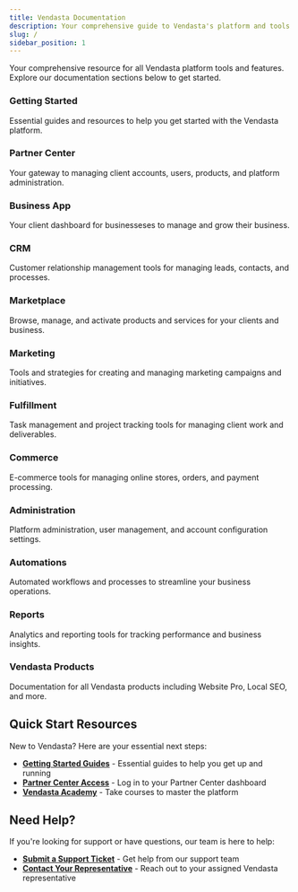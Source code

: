 ```yaml
---
title: Vendasta Documentation
description: Your comprehensive guide to Vendasta's platform and tools.
slug: /
sidebar_position: 1
---
```



Your comprehensive resource for all Vendasta platform tools and features. Explore our documentation sections below to get started.

<div className="container">
  <div className="row">
    <div className="col col--4">
      <Link className="card-link" to="category/getting-started">
        <div className="card">
          <div className="card__header">
            <h3>Getting Started</h3>
          </div>
          <div className="card__body">
            <p>Essential guides and resources to help you get started with the Vendasta platform.</p>
          </div>
        </div>
      </Link>
    </div>
    <div className="col col--4">
      <Link className="card-link" to="category/partner-center">
        <div className="card">
          <div className="card__header">
            <h3>Partner Center</h3>
          </div>
          <div className="card__body">
            <p>Your gateway to managing client accounts, users, products, and platform administration.</p>
          </div>
        </div>
      </Link>
    </div>
    <div className="col col--4">
      <Link className="card-link" to="category/business-app">
        <div className="card">
          <div className="card__header">
            <h3>Business App</h3>
          </div>
          <div className="card__body">
            <p>Your client dashboard for businesseses to manage and grow their business.</p>
          </div>
        </div>
      </Link>
    </div>
  </div>
  <div className="row">
    <div className="col col--4">
      <Link className="card-link" to="category/crm">
        <div className="card">
          <div className="card__header">
            <h3>CRM</h3>
          </div>
          <div className="card__body">
            <p>Customer relationship management tools for managing leads, contacts, and processes.</p>
          </div>
        </div>
      </Link>
    </div>
    <div className="col col--4">
      <Link className="card-link" to="category/marketplace">
        <div className="card">
          <div className="card__header">
            <h3>Marketplace</h3>
          </div>
          <div className="card__body">
            <p>Browse, manage, and activate products and services for your clients and business.</p>
          </div>
        </div>
      </Link>
    </div>
    <div className="col col--4">
      <Link className="card-link" to="category/marketing">
        <div className="card">
          <div className="card__header">
            <h3>Marketing</h3>
          </div>
          <div className="card__body">
            <p>Tools and strategies for creating and managing marketing campaigns and initiatives.</p>
          </div>
        </div>
      </Link>
    </div>
  </div>
  <div className="row">
    <div className="col col--4">
      <Link className="card-link" to="category/fulfillment">
        <div className="card">
          <div className="card__header">
            <h3>Fulfillment</h3>
          </div>
          <div className="card__body">
            <p>Task management and project tracking tools for managing client work and deliverables.</p>
          </div>
        </div>
      </Link>
    </div>
    <div className="col col--4">
      <Link className="card-link" to="category/commerce">
        <div className="card">
          <div className="card__header">
            <h3>Commerce</h3>
          </div>
          <div className="card__body">
            <p>E-commerce tools for managing online stores, orders, and payment processing.</p>
          </div>
        </div>
      </Link>
    </div>
    <div className="col col--4">
      <Link className="card-link" to="category/administration">
        <div className="card">
          <div className="card__header">
            <h3>Administration</h3>
          </div>
          <div className="card__body">
            <p>Platform administration, user management, and account configuration settings.</p>
          </div>
        </div>
      </Link>
    </div>
  </div>
  <div className="row">
    <div className="col col--4">
      <Link className="card-link" to="category/automations">
        <div className="card">
          <div className="card__header">
            <h3>Automations</h3>
          </div>
          <div className="card__body">
            <p>Automated workflows and processes to streamline your business operations.</p>
          </div>
        </div>
      </Link>
    </div>
    <div className="col col--4">
      <Link className="card-link" to="category/reports">
        <div className="card">
          <div className="card__header">
            <h3>Reports</h3>
          </div>
          <div className="card__body">
            <p>Analytics and reporting tools for tracking performance and business insights.</p>
          </div>
        </div>
      </Link>
    </div>
    <div className="col col--4">
      <Link className="card-link" to="category/vendasta-products">
        <div className="card">
          <div className="card__header">
            <h3>Vendasta Products</h3>
          </div>
          <div className="card__body">
            <p>Documentation for all Vendasta products including Website Pro, Local SEO, and more.</p>
          </div>
        </div>
      </Link>
    </div>
  </div>
</div>

## Quick Start Resources

New to Vendasta? Here are your essential next steps:

- **[Getting Started Guides](./getting-started/)** - Essential guides to help you get up and running
- **[Partner Center Access](https://partners.vendasta.com/dashboard)** - Log in to your Partner Center dashboard
- **[Vendasta Academy](https://academy.vendasta.com/)** - Take courses to master the platform

## Need Help?

If you're looking for support or have questions, our team is here to help:

- **[Submit a Support Ticket](https://support.vendasta.com/hc/en-us/requests/new)** - Get help from our support team
- **[Contact Your Representative](#)** - Reach out to your assigned Vendasta representative